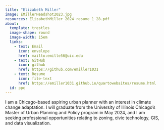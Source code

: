 ```yaml
---
title: "Elizabeth Miller"
image: EMillerHeadshot2023.jpg
resources: ElizabethMiller_2024_resume_1_28.pdf
about:
  template: trestles
  image-shape: round
  image-width: 15em
  links:
    - text: Email
      icon: envelope
      href: mailto:emille56@uic.edu
    - text: GitHub
      icon: github
      href: https://github.com/emiller1031
    - text: Resume
      icon: file-text
      href: https://emiller1031.github.io/quartowebsites/resume.html
  id: ppc
---
```


:::{#ppc}
I am a Chicago-based aspiring urban planner with an interest in climate change adaptation. I will graduate from the University of Illinois Chicago's Master of Urban Planning and Policy program in May 2024, and I am seeking professional opportunities relating to zoning, civic technology, GIS, and data visualization.
:::